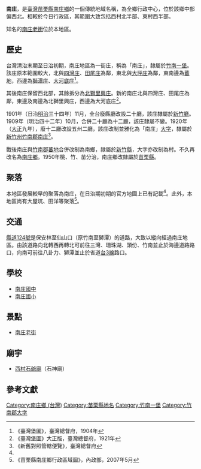 {{noteTA　
|1 = zh-cn:庄; zh-hk:庄; zh-tw:庄;
}}
'''南庄'''，是[[臺灣|臺灣]][[苗栗縣|苗栗縣]][[南庄鄉_(臺灣)|南庄鄉]]的一個傳統地域名稱，為全鄉行政中心，位於該鄉中部偏西北。相較於今日行政區，其範圍大致包括西村北半部、東村西半部。

知名的[[南庄老街|南庄老街]]位於本地區。

==歷史==
台灣清治末期至日治初期，南庄地區為一街庄，稱為「南庄」，隸屬於[[竹南一堡|竹南一堡]]。該庄原本範圍較大，北與[[四灣庄|四灣庄]]、[[田尾_(苗栗縣)|田尾庄]]為鄰，東北與[[大坪_(新竹縣北埔鄉)|大坪庄]]為鄰，東南邊為[[蕃地_(竹南郡)|蕃地]]，西邊為[[獅潭_(大字)|獅潭庄]]、[[大河底庄|大河底庄]]<ref name="臺灣堡圖">《臺灣堡圖》，臺灣總督府，1904年</ref>。

其後南庄保留西北部，其餘拆分為[[北獅里興庄|北獅里興庄]]。新的南庄北與四灣庄、田尾庄為鄰，東邊及南邊為北獅里興庄，西邊為大河底庄<ref>《臺灣堡圖》大正版，臺灣總督府，1921年</ref>。

1901年（日治[[明治|明治]]三十四年）11月，全台廢縣廳改設二十廳，該庄隸屬於[[新竹廳|新竹廳]]。1909年（明治四十二年）10月，合併二十廳為十二廳，該庄隸屬不變。1920年（[[大正|大正]]九年），廢十二廳改設五州二廳，該庄改制並雅化為「南庄」[[大字|大字]]，隸屬於[[新竹州|新竹州]][[竹南郡|竹南郡]][[南庄_(竹南郡)|南庄]]<ref>《新舊對照管轄便覽》，臺灣總督府</ref>。

戰後南庄與[[蕃地_(竹南郡)|竹南郡蕃地]]合併改制為南鄉，隸屬於[[新竹縣|新竹縣]]，大字亦改制為村。不久再改名為[[南庄鄉_(台灣)|南庄鄉]]。1950年桃、竹、苗分治，南庄鄉改隸屬於[[苗栗縣|苗栗縣]]。

==聚落==
本地區發展較早的聚落為南庄，在日治期初期的官方地圖上已有記載<ref name="臺灣堡圖"/>。此外，本地區尚有大屋坑、田洋等聚落<ref>《苗栗縣南庄鄉行政區域圖》，內政部，2007年5月</ref>。

==交通==
[[縣道124號|縣道124號]]是保安林至仙山口（原竹南至獅潭）的道路，大致以縱向經過南庄地區。由該道路向北轉西再轉北可前往三灣、珊珠湖、頭份、竹南並止於海邊道路路口，向南可前往八卦力、獅潭並止於省道[[台3線|台3線]]路口。

==學校==
*[[南庄國中|南庄國中]]
*[[南庄國小|南庄國小]]

==景點==
*[[南庄老街|南庄老街]]

==廟宇==
*[[西村石爺廟|西村石爺廟]]（石神廟）

==參考文獻==
{{reflist}}

{{竹南郡}}

[[Category:南庄鄉_(台灣)|Category:南庄鄉 (台灣)]]
[[Category:苗栗縣地名|Category:苗栗縣地名]]
[[Category:竹南一堡|Category:竹南一堡]]
[[Category:竹南郡大字|Category:竹南郡大字]]